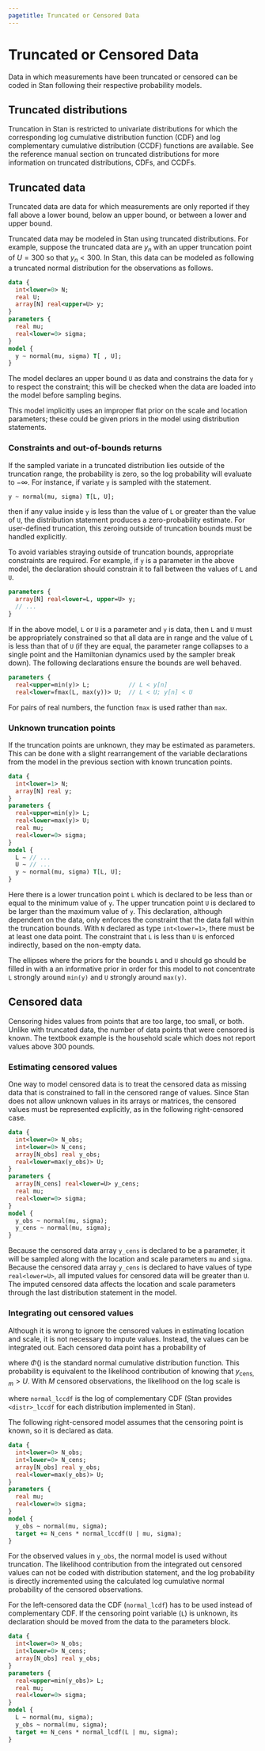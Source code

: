 ```yaml
---
pagetitle: Truncated or Censored Data
---
```


# Truncated or Censored Data


Data in which measurements have been truncated or censored can be
coded in Stan following their respective probability models.

## Truncated distributions {#truncation.section}

Truncation in Stan is restricted to univariate distributions for which
the corresponding log cumulative distribution function (CDF) and log
complementary cumulative distribution (CCDF) functions are available.
See the reference manual section on truncated distributions for more
information on truncated distributions, CDFs, and CCDFs.

## Truncated data {#truncated-data.section}

Truncated data are data for which measurements are only reported if
they fall above a lower bound, below an upper bound, or between a
lower and upper bound.

Truncated data may be modeled in Stan using truncated distributions.
For example, suppose the truncated data are $y_n$ with an upper
truncation point of $U = 300$ so that $y_n < 300$.  In Stan, this
data can be modeled as following a truncated normal distribution for
the observations as follows.

```stan
data {
  int<lower=0> N;
  real U;
  array[N] real<upper=U> y;
}
parameters {
  real mu;
  real<lower=0> sigma;
}
model {
  y ~ normal(mu, sigma) T[ , U];
}
```

The model declares an upper bound `U` as data and constrains
the data for `y` to respect the constraint;  this will be checked
when the data are loaded into the model before sampling begins.

This model implicitly uses an improper flat prior on the scale and
location parameters; these could be given priors in the model using
distribution statements.

### Constraints and out-of-bounds returns {-}

If the sampled variate in a truncated distribution lies outside of
the truncation range, the probability is zero, so the log probability
will evaluate to $-\infty$.  For instance, if variate `y` is
sampled with the statement.

```stan
y ~ normal(mu, sigma) T[L, U];
```

then if any value inside `y` is less than the value of `L`
or greater than the value of `U`, the distribution statement produces
a zero-probability estimate.  For user-defined truncation, this
zeroing outside of truncation bounds must be handled explicitly.

To avoid variables straying outside of truncation bounds, appropriate
constraints are required.  For example, if `y` is a parameter in
the above model, the declaration should constrain it to fall between
the values of `L` and `U`.

```stan
parameters {
  array[N] real<lower=L, upper=U> y;
  // ...
}
```

If in the above model, `L` or `U` is a parameter and
`y` is data, then `L` and `U` must be appropriately
constrained so that all data are in range and the value of `L` is
less than that of `U` (if they are equal, the parameter range
collapses to a single point and the Hamiltonian dynamics used by
the sampler break down).  The following declarations ensure the bounds
are well behaved.

```stan
parameters {
  real<upper=min(y)> L;           // L < y[n]
  real<lower=fmax(L, max(y))> U;  // L < U; y[n] < U
```

For pairs of real numbers, the function `fmax` is used
rather than `max`.







### Unknown truncation points {-}

If the truncation points are unknown, they may be estimated as
parameters.  This can be done with a slight rearrangement of the
variable declarations from the model in the previous section with
known truncation points.

```stan
data {
  int<lower=1> N;
  array[N] real y;
}
parameters {
  real<upper=min(y)> L;
  real<lower=max(y)> U;
  real mu;
  real<lower=0> sigma;
}
model {
  L ~ // ...
  U ~ // ...
  y ~ normal(mu, sigma) T[L, U];
}
```

Here there is a lower truncation point `L` which is declared to
be less than or equal to the minimum value of `y`.  The upper
truncation point `U` is declared to be larger than the maximum
value of `y`.  This declaration, although dependent on the data,
only enforces the constraint that the data fall within the truncation
bounds.  With `N` declared as type `int<lower=1>`, there must be
at least one data point.  The constraint that `L` is less than
`U` is enforced indirectly, based on the non-empty data.

The ellipses where the priors for the bounds `L` and `U`
should go should be filled in with a an informative prior in
order for this model to not concentrate `L` strongly around
`min(y)` and `U` strongly around `max(y)`.


## Censored data {#censored.section}

Censoring hides values from points that are too large, too small, or
both.  Unlike with truncated data, the number of data points that were
censored is known.  The textbook example is the household scale which
does not report values above 300 pounds.

### Estimating censored values {-}

One way to model censored data is to treat the censored data as
missing data that is constrained to fall in the censored range of
values.  Since Stan does not allow unknown values in its arrays or
matrices, the censored values must be represented explicitly, as in the
following right-censored case.

```stan
data {
  int<lower=0> N_obs;
  int<lower=0> N_cens;
  array[N_obs] real y_obs;
  real<lower=max(y_obs)> U;
}
parameters {
  array[N_cens] real<lower=U> y_cens;
  real mu;
  real<lower=0> sigma;
}
model {
  y_obs ~ normal(mu, sigma);
  y_cens ~ normal(mu, sigma);
}
```

Because the censored data array `y_cens` is declared to be a parameter, it
will be sampled along with the location and scale parameters `mu`
and `sigma`.  Because the censored data array `y_cens` is
declared to have values of type `real<lower=U>`, all imputed values
for censored data will be greater than `U`.  The imputed censored
data affects the location and scale parameters through the last
distribution statement in the model.

### Integrating out censored values {-}

Although it is wrong to ignore the censored values in estimating
location and scale, it is not necessary to impute values.  Instead,
the values can be integrated out.  Each censored data point has a
probability of
\begin{align*}
\Pr[y_{\mathrm{cens},m} > U]
  &= \int_U^{\infty} \textsf{normal}\left(y_{\mathrm{cens},m} \mid \mu,\sigma \right) \,\textsf{d}y_{\mathrm{cens},m} \\
  &= 1 - \Phi\left(\frac{U - \mu}{\sigma}\right),
\end{align*}

where $\Phi()$ is the standard normal cumulative distribution function. 
This probability is equivalent to the likelihood contribution of knowing
that $y_{\mathrm{cens},m}>U$.
With $M$ censored observations, the likelihood on the log scale
is
\begin{align*}
\log \prod_{m=1}^M \Pr[y_m > U]
  &= \log \left( 1 - \Phi\left(\left(\frac{U - \mu}{\sigma}\right)\right)^{M}\right) \\
  &= M \times \texttt{normal}\mathtt{\_}\texttt{lccdf}\left(U \mid \mu, \sigma \right),
\end{align*}

where `normal_lccdf` is the log of complementary CDF
(Stan provides `<distr>_lccdf` for each distribution
implemented in Stan). 

The following right-censored model assumes
that the censoring point is known, so it is declared as data.

```stan
data {
  int<lower=0> N_obs;
  int<lower=0> N_cens;
  array[N_obs] real y_obs;
  real<lower=max(y_obs)> U;
}
parameters {
  real mu;
  real<lower=0> sigma;
}
model {
  y_obs ~ normal(mu, sigma);
  target += N_cens * normal_lccdf(U | mu, sigma);
}
```

For the observed values in `y_obs`, the normal model is
used without truncation.  The likelihood contribution from the
integrated out censored values can not be coded with distribution
statement, and the log probability is directly incremented using the
calculated log cumulative normal probability of the censored observations.

For the left-censored data the CDF (`normal_lcdf`) has to be
used instead of complementary CDF.  If the censoring point variable
(`L`) is unknown, its declaration should be moved from the data
to the parameters block.

```stan
data {
  int<lower=0> N_obs;
  int<lower=0> N_cens;
  array[N_obs] real y_obs;
}
parameters {
  real<upper=min(y_obs)> L;
  real mu;
  real<lower=0> sigma;
}
model {
  L ~ normal(mu, sigma);
  y_obs ~ normal(mu, sigma);
  target += N_cens * normal_lcdf(L | mu, sigma);
}
```
